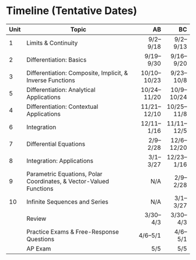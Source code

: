 <!-- \newpage -->

# Timeline (Tentative Dates)

| Unit| Topic                                            | AB           | BC       |
|-----|--------------------------------------------------|-------------:|---------:|
| 1 | Limits & Continuity                                | 9/2--9/18    |9/2--9/13
| 2 | Differentiation: Basics                            | 9/19--9/30   |9/16--9/20
| 3 | Differentiation: Composite, Implicit, & Inverse Functions | 10/10--10/23 |9/23--10/8
| 5 | Differentiation: Analytical Applications           | 10/24--11/20 |10/9--10/24
| 4 | Differentiation: Contextual Applications           | 11/21--12/10 |10/25--11/8
| 6 | Integration                                        | 12/11--1/16  |11/11--12/5
| 7 | Differential Equations                             | 2/9--2/28    |12/6--12/20
| 8 | Integration: Applications                          | 3/1--3/27    |12/23--1/16
| 9 | Parametric Equations, Polar Coordinates, & Vector-Valued Functions | N/A    |2/9--2/28
| 10| Infinite Sequences and Series                      | N/A          |3/1--3/27
|   | Review                                             | 3/30--4/3    |3/30--4/3
|   | Practice Exams & Free-Response Questions           | 4/6--5/1     |4/6--5/1
|   | AP Exam                                            | 5/5          |5/5

<!-- # Schedule{#sch} -->

<!-- ## September{-} -->

<!-- ### Sept. 2{-} -->

<!-- > **1.1** Introducing Calculus: Can Change Occur at an Instant? -->

<!-- > `CHA-1.A` Interpret the rate of change at an instant in terms of average rates of change over intervals containing that instant. -->

<!-- **Homework** -->

<!--   * Follow instructions in Section \@ref(khan) to join Mr. Li's designated Khan Academy classroom for AP Calculus AB. -->
<!--   * Khan Academy: -->
<!--   * Textbook: -->


<!-- ### Sept. 3{-} -->

<!-- ## October{-} -->
<!-- ## November{-} -->
<!-- ## December{-} -->

